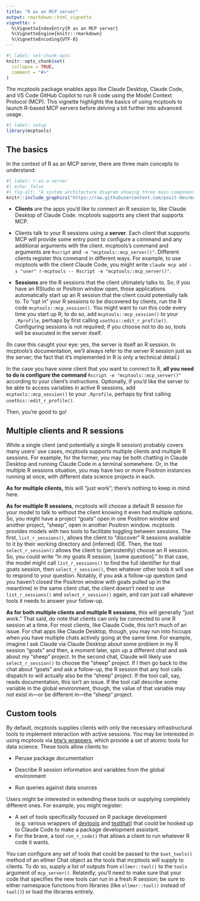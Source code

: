 ```yaml
---
title: "R as an MCP server"
output: rmarkdown::html_vignette
vignette: >
  %\VignetteIndexEntry{R as an MCP server}
  %\VignetteEngine{knitr::rmarkdown}
  %\VignetteEncoding{UTF-8}
---
```


```r
#| label: set-chunk-opts
knitr::opts_chunk$set(
  collapse = TRUE,
  comment = "#>"
)
```

The mcptools package enables apps like Claude Desktop, Claude Code, and VS Code GitHub Copilot to run R code using the Model Context Protocol (MCP). This vignette highlights the basics of using mcptools to launch R-based MCP servers before delving a bit further into advanced usage.

```r
#| label: setup
library(mcptools)
```

## The basics

In the context of R as an MCP server, there are three main concepts to understand:

```r
#| label: r-as-a-server
#| echo: false
#| fig-alt: "A system architecture diagram showing three main components: Client (left), Server (center), and Session (right). The Client box lists AI coding assistants including Claude Desktop, Claude Code, Copilot Chat in VS Code, and Positron Assistant. The Server is initiated with `mcp_server()` and contains tools for R functions like reading package documentation, running R code, and inspecting global environment objects. Sessions can be configured with `mcp_session()` and can optionally connect to active R sessions, with two example projects shown: 'Some R Project' and 'Other R Project'."
knitr::include_graphics("https://raw.githubusercontent.com/posit-dev/mcptools/main/man/figures/r_as_a_server.png")
```

-   **Clients** are the apps you'd like to connect an R session to, like Claude Desktop of Claude Code. mcptools supports any client that supports MCP.

-   Clients talk to your R sessions using a **server**. Each client that supports MCP will provide some entry point to configure a command and any additional arguments with the client. mcptools's command and arguments are `Rscript` and `-e "mcptools::mcp_server()"`. Different clients register this command in different ways. For example, to use mcptools with the client Claude Code, you might write `claude mcp add -s "user" r-mcptools -- Rscript -e "mcptools::mcp_server()"`.

-   **Sessions** are the R sessions that the client ultimately talks to. So, if you have an RStudio or Positron window open, those applications automatically start up an R session that the client could potentially talk to. To "opt in" your R sessions to be discovered by clients, run the R code `mcptools::mcp_session()`. You might want to run this code every time you start up R; to do so, add `mcptools::mcp_session()` to your `.Rprofile`, perhaps by first calling `usethis::edit_r_profile()`. Configuring sessions is not required; if you choose not to do so, tools will be exucuted in the server itself.

(In case this caught your eye: yes, the server is itself an R session. In mcptools's documentation, we'll always refer to the server R session just as the server; the fact that it's implemented in R is only a technical detail.)

In the case you have some client that you want to connect to R, **all you need to do is configure the command** `Rscript -e "mcptools::mcp_server()"` according to your client's instructions. Optionally, if you'd like the server to be able to access variables in active R sessions, add `mcptools::mcp_session()` to your `.Rprofile`, perhaps by first calling `usethis::edit_r_profile()`.

Then, you're good to go!

## Multiple clients and R sessions

While a single client (and potentially a single R session) probably covers many users' use cases, mcptools supports multiple clients and multiple R sessions. For example, for the former, you may be both chatting in Claude Desktop and running Claude Code in a terminal somewhere. Or, in the multiple R sessions situation, you may have two or more Positron instances running at once, with different data science projects in each.

**As for multiple clients,** this will "just work"; there's nothing to keep in mind here.

**As for multiple R sessions**, mcptools will choose a default R session for your model to talk to without the client knowing it even had multiple options. So, you might have a project "goats" open in one Positron window and another project, "sheep", open in another Positron window. mcptools provides models with two tools to facilitate toggling between sessions. The first, `list_r_sessions()`, allows the client to "discover" R sessions available to it by their working directory and (inferred) IDE. Then, the tool `select_r_session()` allows the client to (persistently) choose an R session. So, you could write "In my goats R session, \[some question\]." In that case, the model might call `list_r_sessions()` to find the full identifier for that goats session, then `select_r_session()`, then whatever other tools it will use to respond to your question. Notably, if you ask a follow-up question (and you haven't closed the Positron window with goats pulled up in the meantime) in the same client chat, the client doesn't need to use `list_r_sessions()` and `select_r_session()` again, and can just call whatever tools it needs to answer your follow-up. <!--# [TODO: include links to example chats here] -->

**As for both multiple clients and multiple R sessions**, this will generally "just work." That said, do note that clients can only be connected to one R session at a time. For most clients, like Claude Code, this isn't much of an issue. For chat apps like Claude Desktop, though, you may run into hiccups when you have multiple chats actively going at the same time. For example, imagine I ask Claude via Claude Desktop about some problem in my R session "goats" and then, a moment later, spin up a different chat and ask about my "sheep" project. In the second chat, Claude will likely use `select_r_session()` to choose the "sheep" project. If I then go back to the chat about "goats" and ask a follow-up, the R session that any tool calls dispatch to will actually also be the "sheep" project. If the tool call, say, reads documentation, this isn't an issue. If the tool call describe some variable in the global environment, though, the value of that variable may not exist in—or be different in—the "sheep" project. <!--# [TODO: include a link to the "secret password" chat.] -->

## Custom tools

By default, mcptools supplies clients with only the necessary infrastructural tools to implement interaction with active sessions. You may be interested in using mcptools via [btw's wrappers](https://posit-dev.github.io/btw/), which provide a set of atomic tools for data science. These tools allow clients to:

-   Peruse package documentation

-   Describe R session information and variables from the global environment

-   Run queries against data sources

Users might be interested in extending these tools or supplying completely different ones. For example, you might register:

-   A set of tools specifically focused on R package development (e.g. various wrappers of [devtools](https://devtools.r-lib.org/) and [testthat](https://testthat.r-lib.org/)) that could be hooked up to Claude Code to make a package development assistant.
-   For the brave, a tool `run_r_code()` that allows a client to run whatever R code it wants.

You can configure any set of tools that could be passed to the `$set_tools()` method of an ellmer Chat object as the tools that mcptools will supply to clients. To do so, supply a list of outputs from `ellmer::tool()` to the `tools` argument of `mcp_server()`. Relatedly, you'll need to make sure that your code that specifies the new tools can run in a fresh R session; be sure to either namespace functions from libraries (like `ellmer::tool()` instead of `tool()`) or load the libraries entirely.

<!--# \[TODO: provide an example of registering the `rnorm()` tool.\] -->
